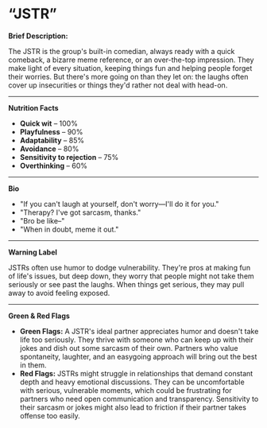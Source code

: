 # “JSTR”

**Brief Description:**

The JSTR is the group's built-in comedian, always ready with a quick comeback, a bizarre meme reference, or an over-the-top impression. They make light of every situation, keeping things fun and helping people forget their worries. But there's more going on than they let on: the laughs often cover up insecurities or things they'd rather not deal with head-on.

---

**Nutrition Facts**

- **Quick wit** – 100%
- **Playfulness** – 90%
- **Adaptability** – 85%
- **Avoidance** – 80%
- **Sensitivity to rejection** – 75%
- **Overthinking** – 60%

---

**Bio**

- "If you can't laugh at yourself, don't worry—I'll do it for you."
- "Therapy? I've got sarcasm, thanks."
- "Bro be like–"
- "When in doubt, meme it out."

---

**Warning Label**

JSTRs often use humor to dodge vulnerability. They're pros at making fun of life's issues, but deep down, they worry that people might not take them seriously or see past the laughs. When things get serious, they may pull away to avoid feeling exposed.

---

**Green & Red Flags**

- **Green Flags:** A JSTR's ideal partner appreciates humor and doesn't take life too seriously. They thrive with someone who can keep up with their jokes and dish out some sarcasm of their own. Partners who value spontaneity, laughter, and an easygoing approach will bring out the best in them.
- **Red Flags:** JSTRs might struggle in relationships that demand constant depth and heavy emotional discussions. They can be uncomfortable with serious, vulnerable moments, which could be frustrating for partners who need open communication and transparency. Sensitivity to their sarcasm or jokes might also lead to friction if their partner takes offense too easily.